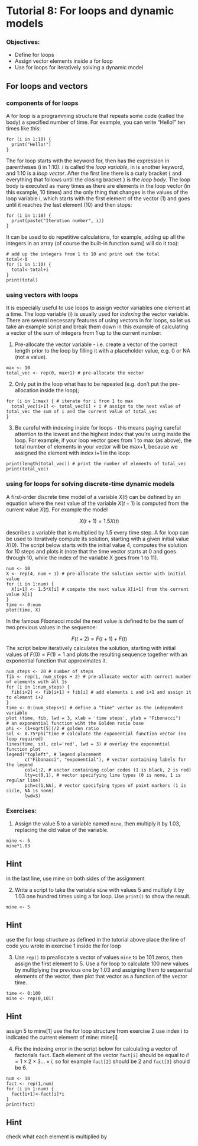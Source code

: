 # Tutorial 8: For loops and dynamic models {.unnumbered}

### Objectives:

-   Define for loops
-   Assign vector elements inside a for loop
-   Use for loops for iteratively solving a dynamic model

## For loops and vectors

### components of for loops

A for loop is a programming structure that repeats some code (called the body) a specified number of time. For example, you can write "Hello!" ten times like this:

```webr-r
for (i in 1:10) {
  print("Hello!")
}
```

The for loop starts with the keyword for, then has the expression in parentheses (i in 1:10). i is called the *loop variable*, in is another keyword, and 1:10 is a *loop vector*. After the first line there is a curly bracket { and everything that follows until the closing bracket } is the *loop body*. The loop body is executed as many times as there are elements in the loop vector (in this example, 10 times) and the only thing that changes is the values of the loop variable i, which starts with the first element of the vector (1) and goes until it reaches the last element (10) and then stops:

```webr-r
for (i in 1:10) {
  print(paste("Iteration number", i))
}
```

It can be used to do repetitive calculations, for example, adding up all the integers in an array (of course the built-in function sum() will do it too):

```webr-r
# add up the integers from 1 to 10 and print out the total
total<-0
for (i in 1:10) {
  total<-total+i
}
print(total)
```

### using vectors with loops

It is especially useful to use loops to assign vector variables one element at a time. The loop variable (i) is usually used for *indexing* the vector variable. There are several necessary features of using vectors in for loops, so let us take an example script and break them down in this example of calculating a vector of the sum of integers from 1 up to the current number:

1)  Pre-allocate the vector variable - i.e. create a vector of the correct length prior to the loop by filling it with a placeholder value, e.g. 0 or NA (not a value).

```webr-r
max <- 10 
total_vec <- rep(0, max+1) # pre-allocate the vector
```

2)  Only put in the loop what has to be repeated (e.g. don't put the pre-allocation inside the loop);

```webr-r
for (i in 1:max) { # iterate for i from 1 to max
  total_vec[i+1] <- total_vec[i] + i # assign to the next value of total_vec the sum of i and the current value of total_vec
}
```

3)  Be careful with indexing inside for loops - this means paying careful attention to the lowest and the highest index that you're using inside the loop. For example, if your loop vector goes from 1 to max (as above), the total number of elements in your vector will be max+1, because we assigned the element with index i+1 in the loop:

```webr-r
print(length(total_vec)) # print the number of elements of total_vec
print(total_vec)
```

### using for loops for solving discrete-time dynamic models

A first-order discrete time model of a variable $X(t)$ can be defined by an equation where the next value of the variable $X(t+1)$ is computed from the current value $X(t)$. For example the model

$$ X(t+1) = 1.5X(t)$$

describes a variable that is multiplied by 1.5 every time step. A for loop can be used to iteratively compute its solution, starting with a given initial value $X(0)$. The script below starts with the initial value 4, computes the solution for 10 steps and plots it (note that the time vector starts at 0 and goes through 10, while the index of the variable X goes from 1 to 11).

```webr-r
num <- 10
X <- rep(4, num + 1) # pre-allocate the solution vector with initial value
for (i in 1:num) {
  X[i+1] <- 1.5*X[i] # compute the next value X[i+1] from the current value X[i]
}
time <- 0:num
plot(time, X)
```

In the famous Fibonacci model the next value is defined to be the sum of two previous values in the sequence:

$$ F(t+2) = F(t+1) + F(t)$$ The script below iteratively calculates the solution, starting with initial values of $F(0)= F(1) = 1$ and plots the resulting sequence together with an exponential function that approximates it.

```webr-r
num_steps <- 20 # number of steps
fib <- rep(1, num_steps + 2) # pre-allocate vector with correct number of elements with all 1s
for (i in 1:num_steps) {
  fib[i+2] <- fib[i+1] + fib[i] # add elements i and i+1 and assign it to element i+2
}
time <- 0:(num_steps+1) # define a "time" vector as the independent variable
plot (time, fib, lwd = 3, xlab = 'time steps', ylab = "Fibonacci")
# an exponential function wiht the Golden ratio base
phi <- (1+sqrt(5))/2 # golden ratio
sol <- 0.75*phi^time # calculate the exponential function vector (no loop required)
lines(time, sol, col='red', lwd = 3) # overlay the exponential function plot
legend("topleft", # legend placement
       c("Fibonacci", "exponential"), # vector containing labels for the legend
       col=1:2, # vector containing color codes (1 is black, 2 is red)
       lty=c(0,1), # vector specifying line types (0 is none, 1 is regular line)
       pch=c(1,NA), # vector specifying types of point markers (1 is cicle, NA is none)
       lwd=3) 
```

### Exercises:

1.  Assign the value 5 to a variable named `mine`, then multiply it by 1.03, replacing the old value of the variable.

```webr-r
mine <- 5
mine*1.03
```

::: {.callout-caution collapse="true"}
## Hint

in the last line, use mine on both sides of the assignment
:::

2.  Write a script to take the variable `mine` with values 5 and multiply it by 1.03 one hundred times using a for loop. Use `print()` to show the result.

```webr-r
mine <- 5
```

::: {.callout-caution collapse="true"}
## Hint

use the for loop structure as defined in the tutorial above place the line of code you wrote in exercise 1 inside the for loop
:::

3.  Use `rep()` to preallocate a vector of values `mine` to be 101 zeros, then assign the first element to 5. Use a for loop to calculate 100 new values by multiplying the previous one by 1.03 and assigning them to sequential elements of the vector, then plot that vector as a function of the vector time.

```webr-r
time <- 0:100
mine <- rep(0,101)

```

::: {.callout-caution collapse="true"}
## Hint

assign 5 to mine\[1\] use the for loop structure from exercise 2 use index i to indicated the current element of mine: mine\[i\]
:::

4.  Fix the indexing error in the script below for calculating a vector of factorials `fact`. Each element of the vector `fact[i]` should be equal to $i!= 1 \times 2 \times 3 ... \times i$, so for example `fact[2]` should be 2 and `fact[3]` should be 6.

```webr-r
num <- 10
fact <- rep(1,num)
for (i in 1:num) {
  fact[i+1]<-fact[i]*i
}
print(fact)
```

::: {.callout-caution collapse="true"}
## Hint

check what each element is multiplied by
:::
